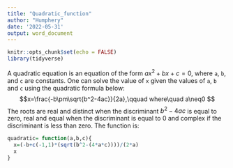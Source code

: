 ```yaml
---
title: "Quadratic_function"
author: "Humphery"
date: '2022-05-31'
output: word_document
---
```


```r
knitr::opts_chunk$set(echo = FALSE)
library(tidyverse)

```

A quadratic equation is an equation of the form $ax^2+bx+c=0$, where `a`, `b`, and `c` are constants. One can solve the value of `x` given the values of `a`, `b` and `c` using the quadratic formula below:
$$x=\frac{-b\pm\sqrt{b^2-4ac}}{2a},\qquad where\quad a\neq0 $$
The roots are real and distinct when the discriminant $b^2-4ac$ is equal to zero, real and equal when the discriminant is equal to 0 and complex if the discriminant is less than zero.
The function is:

```r
quadratic= function(a,b,c){
  x=(-b+c(-1,1)*(sqrt(b^2-(4*a*c))))/(2*a)
  x
}
```

